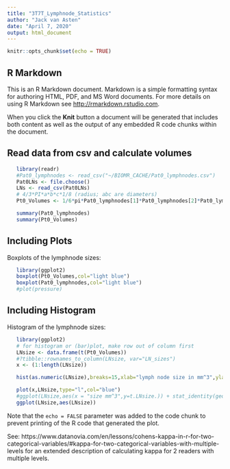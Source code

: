 ```yaml
---
title: "3T7T_Lymphnode_Statistics"
author: "Jack van Asten"
date: "April 7, 2020"
output: html_document
---
```


```r
knitr::opts_chunk$set(echo = TRUE)
```

## R Markdown

This is an R Markdown document. Markdown is a simple formatting syntax for authoring HTML, PDF, and MS Word documents. For more details on using R Markdown see <http://rmarkdown.rstudio.com>.

When you click the **Knit** button a document will be generated that includes both content as well as the output of any embedded R code chunks within the document.

## Read data from csv and calculate volumes
```r
   library(readr)
   #Pat0_lymphnodes <- read_csv("~/BIOMR_CACHE/Pat0_lymphnodes.csv")
   Pat0LNs <- file.choose()
   LNs <- read_csv(Pat0LNs)
   # 4/3*PI*a*b*c*1/8 (radius; abc are diameters)
   Pt0_Volumes <- 1/6*pi*Pat0_lymphnodes[1]*Pat0_lymphnodes[2]*Pat0_lymphnodes[3]
```

```r
   summary(Pat0_lymphnodes)
   summary(Pt0_Volumes)
```

## Including Plots
Boxplots of the lymphnode sizes:
```r
   library(ggplot2)
   boxplot(Pt0_Volumes,col="light blue")
   boxplot(Pat0_lymphnodes,col="light blue")
   #plot(pressure)
```

## Including Histogram
Histogram of the lymphnode sizes:
```r
   library(ggplot2)
   # for histogram or (bar)plot, make row out of column first
   LNsize <- data.frame(t(Pt0_Volumes))
   #?tibble::rownames_to_column(LNsize, var="LN_sizes")
   x <- (1:length(LNsize))

   hist(as.numeric(LNsize),breaks=15,xlab="lymph node size in mm^3",ylab="frequency",main="Scored nodes Pat0",col="light green")

   plot(x,LNsize,type="l",col="blue")
   #ggplot(LNsize,aes(x = "size mm^3",y=t.LNsize.)) + stat_identity(geom = "bar")
   ggplot(LNsize,aes(LNsize))
```

Note that the `echo = FALSE` parameter was added to the code chunk to prevent printing of the R code that generated the plot.

See: https://www.datanovia.com/en/lessons/cohens-kappa-in-r-for-two-categorical-variables/#kappa-for-two-categorical-variables-with-multiple-levels for an extended description of calculating kappa for 2 readers with multiple levels.



